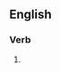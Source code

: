 ==English==

===Verb===
{{head|en|present participle}}

# {{present participle of|inseminate|lang=en|nocat=1}}